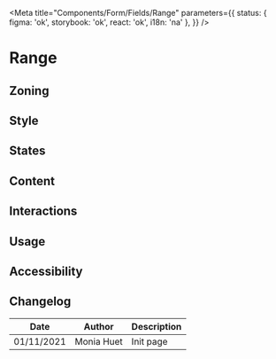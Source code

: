 
<Meta
	title="Components/Form/Fields/Range"
	parameters={{
		status: { figma: 'ok', storybook: 'ok', react: 'ok', i18n: 'na' },
	}}
/>

# Range

## Zoning

<FigmaImage
	src="https://www.figma.com/file/qc8oUSyVJM67gSsbTShftt/%F0%9F%93%90-Zoning?node-id=254%3A0"
	alt="zoning image for range"
/>

## Style

<FigmaIframe light="https://www.figma.com/file/610Qgbz9dEHyTTkGeYHZh4/Inputs?node-id=0%3A675" />

## States

<Canvas>
	<Story name="default">
		<Form.Range label="Range" />
	</Story>
</Canvas>

## Content

## Interactions

## Usage

## Accessibility

## Changelog

| Date       | Author     | Description |
| ---------- | ---------- | ----------- |
| 01/11/2021 | Monia Huet | Init page   |
